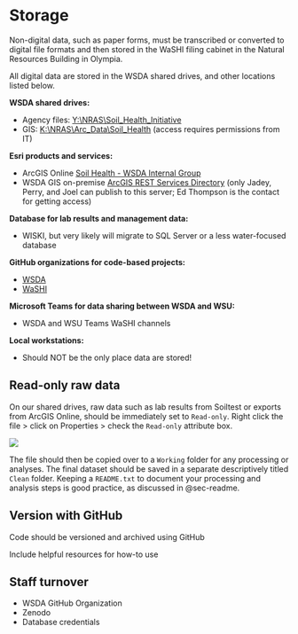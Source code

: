 # Storage {#sec-storage}

Non-digital data, such as paper forms, must be transcribed or converted to digital file formats and then stored in the WaSHI filing cabinet in the Natural Resources Building in Olympia.

All digital data are stored in the WSDA shared drives, and other locations listed below.

**WSDA shared drives:**

-   Agency files: [Y:\\NRAS\\Soil_Health_Initiative](Y:\NRAS\Soil_Health_Initiative)
-   GIS: [K:\\NRAS\\Arc_Data\\Soil_Health](K:\NRAS\Arc_Data\Soil_Health) (access requires permissions from IT)

**Esri products and services:**

-   ArcGIS Online [Soil Health - WSDA Internal Group](https://nras.maps.arcgis.com/home/group.html?id=17a60cfa644c4c60ab622fdd84500f8f#overview)
-   WSDA GIS on-premise [ArcGIS REST Services Directory](https://fortress.wa.gov/agr/gis/wsdagis/rest/services/NRAS) (only Jadey, Perry, and Joel can publish to this server; Ed Thompson is the contact for getting access)

**Database for lab results and management data:**

-   WISKI, but very likely will migrate to SQL Server or a less water-focused database

**GitHub organizations for code-based projects:**

-   [WSDA](https://github.com/WA-Department-of-Agriculture)
-   [WaSHI](https://github.com/WASoilHealth)

**Microsoft Teams for data sharing between WSDA and WSU:**

-   WSDA and WSU Teams WaSHI channels

**Local workstations:**

-   Should NOT be the only place data are stored!

## Read-only raw data {#sec-raw-data}

On our shared drives, raw data such as lab results from Soiltest or exports from ArcGIS Online, should be immediately set to `Read-only`. Right click the file \> click on Properties \> check the `Read-only` attribute box. 

![](images/read-only.png){fig-alt="Screenshot of the above directions to set files to Read-only on a Windows computer."}

The file should then be copied over to a `Working` folder for any processing or analyses. The final dataset should be saved in a separate descriptively titled `Clean` folder. Keeping a `README.txt` to document your processing and analysis steps is good practice, as discussed in @sec-readme.

## Version with GitHub

Code should be versioned and archived using GitHub

Include helpful resources for how-to use

## Staff turnover

-   WSDA GitHub Organization
-   Zenodo
-   Database credentials